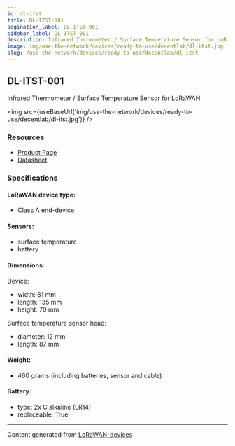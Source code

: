```yaml
---
id: dl-itst
title: DL-ITST-001
pagination_label: DL-ITST-001
sidebar_label: DL-ITST-001
description: Infrared Thermometer / Surface Temperature Sensor for LoRaWAN
image: img/use-the-network/devices/ready-to-use/decentlab/dl-itst.jpg
slug: /use-the-network/devices/ready-to-use/decentlab/dl-itst
---
```



## DL-ITST-001

Infrared Thermometer / Surface Temperature Sensor for LoRaWAN.

<img src={useBaseUrl('img/use-the-network/devices/ready-to-use/decentlab/dl-itst.jpg')} />

### Resources

- [Product Page](https://www.decentlab.com/products/infrared-thermometer-/-surface-temperature-sensor-for-lorawan)
- [Datasheet](https://cdn.decentlab.com/download/datasheets/Decentlab-DL-ITST-datasheet.pdf)

### Specifications

#### LoRaWAN device type:

- Class A end-device

#### Sensors:

- surface temperature
- battery

#### Dimensions:

Device:

- width: 81 mm
- length: 135 mm
- height: 70 mm

Surface temperature sensor head:

- diameter: 12 mm
- length: 87 mm

#### Weight:

- 460 grams (including batteries, sensor and cable)

#### Battery:

- type: 2x C alkaline (LR14)
- replaceable: True

---

Content generated from [LoRaWAN-devices](https://github.com/TheThingsNetwork/lorawan-devices)
